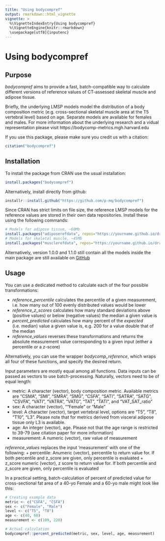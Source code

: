 ```yaml
---
title: "Using bodycompref"
output: rmarkdown::html_vignette
vignette: >
  %\VignetteIndexEntry{Using bodycompref}
  %\VignetteEngine{knitr::rmarkdown}
  \usepackage[utf8]{inputenc}
---
```


# Using bodycompref

## Purpose

_bodycompref_ aims to provide a fast, batch-compatible way to calculate different versions of reference values of CT-assessed skeletal muscle and adipose tissue.

Briefly, the underlying LMSP models model the distribution of a body composition metric (e.g. cross-sectional skeletal muscle area at the T5 vertebral level) based on age. Separate models are available for females and males. For more information about the underlying research and a vidual representation please visit https://bodycomp-metrics.mgh.harvard.edu

If you use this package, please make sure you credit us with a citation:

```r
citation("bodycompref")
```



## Installation

To install the package from CRAN use the usual installation:
```r
install.packages("bodycompref")
```

Alternatively, install directly from github:
```r
installr::install.github("https://github.com/p-mq/bodycompref")
```

Since CRAN has strict limits on file size, the reference LMSP models for the reference values are stored in their own data repositories. Install these using the following commands:
```r
# Models for adipose tissue, ~60Mb
install.packages("adiposerefdata", repos="https://yourname.github.io/drat")
# Models for skeletal muscle, ~45Mb
install.packages("musclerefdata", repos="https://yourname.github.io/drat")
```

Alternatively, version 1.0.0 and 1.1.0 still contain all the models inside the main package are still available on [GitHub](https://github.com/p-mq/bodycompref/releases)


## Usage

You can use a dedicated method to calculate each of the four possible transformations:

+ _reference_percentile_ calculates the percentile of a given measurement, i.e. how many out of 100 evenly distributed values would be lower
+ _reference_z_scores_ calculates how many standard deviations above (positive values) or below (negative values) the median a given value is
+ _percent_predicted_ calculates how many percent of the _expected_ (i.e. median) value a given value is, e.g. 200 for a value double that of the median
+ _reference_values_ reverses these transformations and returns the absolute measurement value corresponding to a given input (either a percentile or a z-score)

Alternatively, you can use the wrapper _bodycomp_reference_, which wraps all four of these functions, and specify the desired return.

Input parameters are mostly equal among all functions. Data inputs can be passed as vectors to use batch-processing. Naturally, vectors need to be of equal length:

+ metric: A character (vector), body composition metric. Available metrics are "CSMA", "SMI", "SMRA", "SMG", "CSFA", "SATI", "SATRA", "SATG", "CSVFA", "VATI", "VATRA", "VATG", "TAT", "TATI", and "VAT_SAT_ratio"
+ sex: A character (vector), ""Female" or "Male"
+ level: A character (vector), target vertebral level, options are "T5", "T8", "T10", "L3". Please note that for metrics derived from visceral adipose tissue only L3 is available.
+ age: An integer (vector), age. Please not that the age range is restricted to 39-79 (see citation paper for more information) 
+ measurement: A numeric (vector), raw value of measurement

_reference_values_ replaces the input 'measurement' with one of the following:
+ percentile: Anumeric (vector), percentile to return value for. If both percentile and z_score are given, only percentile is evaluated
+ z_score numeric (vector), z score to return value for. If both percentile and z_score are given, only percentile is evaluated

In a practical setting, batch-calculation of percent of predicted value for cross-sectional fat area of a 40-yo Female and a 60-yo male might look like this:

```r
# Creating example data
metric <- c("CSFA", "CSFA")
sex <- c("Female", "Male")
level <- c("T5", "T8")
age <- c(40, 60)
measurement <- c(109, 220)

# Actual calculation
bodycompref::percent_predicted(metric, sex, level, age, measurement)
```

